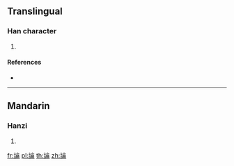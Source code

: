 {{character info/new}}
==Translingual==

===Han character===
{{Han char|rn=149|rad=言|as=17|sn=24|four=|canj=XYROM,YROMB}}

# {{defn|Han|sort=言17}}

====References====
* {{Han ref|kx=1187.080|dkj=36136|dj=1651.110|hdz=64032.030|uh=8B91|ud=35729}}

----

==Mandarin==

===Hanzi===
{{cmn-hanzi|pin=[[yào]] ([[yao4]])|wg=yao<sup>4</sup>}}

# {{defn|lang=cmn|sort=言17}}

[[fr:讑]]
[[pl:讑]]
[[th:讑]]
[[zh:讑]]